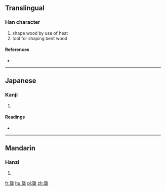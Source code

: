 {{also|檼}}
==Translingual==

===Han character===
{{Han char|rn=75|rad=木|as=17|sn=21|four=|canj=弓心木 (NPD), X弓心木 (XNPD)}}

# shape wood by use of heat
# tool for shaping bent wood

====References====
* {{Han ref|kx=0562.220|dkj=15892|dj=0951.040|hdz=21319.010|uh=6AFD|ud=27389}}

----

==Japanese==

===Kanji===
{{ja-kanji|grade=|rs=木17}}

# {{defn|lang=ja|sort=木17}}

====Readings====
* {{ja-readings|on=[[いん]] (in), [[おん]] (on)|kun=[[ためぎ]] (tamegi)}}

----

==Mandarin==

===Hanzi===
{{cmn-hanzi|pin=[[yǐn]] ([[yin3]])|wg=yin<sup>3</sup>}}

# {{defn|lang=cmn|sort=木17}}

[[fr:櫽]]
[[hu:櫽]]
[[pl:櫽]]
[[zh:櫽]]
